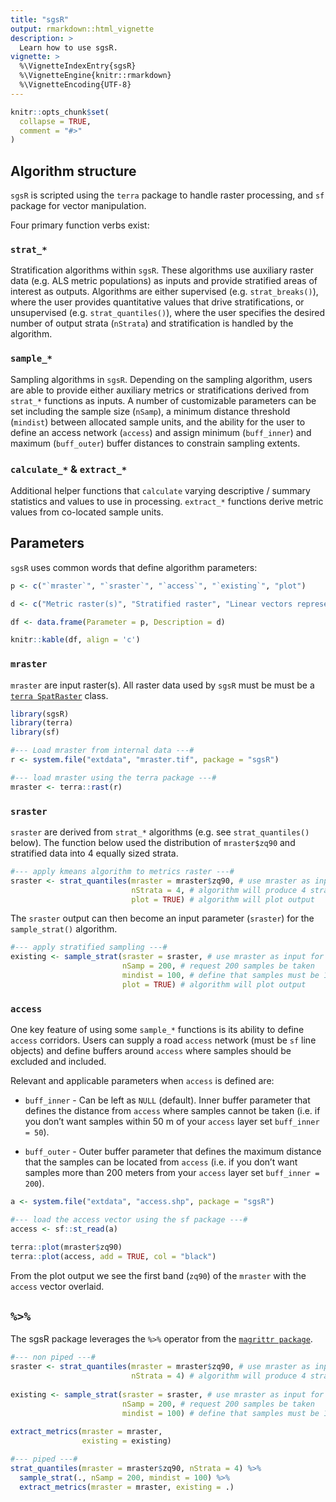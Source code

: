 ```yaml
---
title: "sgsR"
output: rmarkdown::html_vignette
description: >
  Learn how to use sgsR.
vignette: >
  %\VignetteIndexEntry{sgsR}
  %\VignetteEngine{knitr::rmarkdown}
  %\VignetteEncoding{UTF-8}
---
```


```r
knitr::opts_chunk$set(
  collapse = TRUE,
  comment = "#>"
)

```

## Algorithm structure {#str .unnumbered}

`sgsR` is scripted using the `terra` package to handle raster processing, and `sf` package for vector manipulation. 

Four primary function verbs exist:

### `strat_*`

Stratification algorithms within `sgsR`. These algorithms use auxiliary raster data (e.g. ALS metric populations) as inputs and provide stratified areas of interest as outputs. Algorithms are either supervised (e.g. `strat_breaks()`), where the user provides quantitative values that drive stratifications, or unsupervised (e.g. `strat_quantiles()`), where the user specifies the desired number of output strata (`nStrata`) and stratification is handled by the algorithm.

### `sample_*`

Sampling algorithms in `sgsR`. Depending on the sampling algorithm, users are able to provide either auxiliary metrics or stratifications derived from `strat_*` functions as inputs. A number of customizable parameters can be set including the sample size (`nSamp`), a minimum distance threshold (`mindist`) between allocated sample units, and the ability for the user to define an access network (`access`) and assign minimum (`buff_inner`) and maximum (`buff_outer`) buffer distances to constrain sampling extents.

### `calculate_*` & `extract_*`

Additional helper functions that `calculate` varying descriptive / summary statistics and values to use in processing. `extract_*` functions derive metric values from co-located sample units. 

## Parameters {#params .unnumbered}

`sgsR` uses common words that define algorithm parameters:

```r

p <- c("`mraster`", "`sraster`", "`access`", "`existing`", "plot")

d <- c("Metric raster(s)", "Stratified raster", "Linear vectors representing access routes", "Existing sample units", "Visually displays raster and samples")

df <- data.frame(Parameter = p, Description = d)

knitr::kable(df, align = 'c')

```

### `mraster` {#mrast .unnumbered}

`mraster` are input raster(s). All raster data used by `sgsR` must be must be a [`terra SpatRaster`](https://cran.r-project.org/package=terra) class.

```r
library(sgsR)
library(terra)
library(sf)

#--- Load mraster from internal data ---#
r <- system.file("extdata", "mraster.tif", package = "sgsR")

#--- load mraster using the terra package ---#
mraster <- terra::rast(r)
```

### `sraster` {#srast .unnumbered}

`sraster` are derived from `strat_*` algorithms (e.g. see `strat_quantiles()` below). The function below used the distribution of `mraster$zq90` and stratified data into 4 equally sized strata.

```r
#--- apply kmeans algorithm to metrics raster ---#
sraster <- strat_quantiles(mraster = mraster$zq90, # use mraster as input for sampling
                           nStrata = 4, # algorithm will produce 4 strata
                           plot = TRUE) # algorithm will plot output

```

The `sraster` output can then become an input parameter (`sraster`) for the `sample_strat()` algorithm.

```r
#--- apply stratified sampling ---#
existing <- sample_strat(sraster = sraster, # use mraster as input for sampling
                         nSamp = 200, # request 200 samples be taken
                         mindist = 100, # define that samples must be 100 m apart
                         plot = TRUE) # algorithm will plot output

```

### `access` {#access .unnumbered}

One key feature of using some `sample_*` functions is its ability to define `access` corridors. Users can supply a road `access` network (must be `sf` line objects) and define buffers around `access` where samples should be excluded and included. 

Relevant and applicable parameters when `access` is defined are:

* `buff_inner` - Can be left as `NULL` (default). Inner buffer parameter that defines the distance from `access` where samples cannot be taken (i.e. if you don't want samples within 50 m of your `access` layer set `buff_inner = 50`). 

* `buff_outer` - Outer buffer parameter that defines the maximum distance that the samples can be located from `access` (i.e. if you don't want samples more than 200 meters from your `access` layer set `buff_inner = 200`).

```r
a <- system.file("extdata", "access.shp", package = "sgsR")

#--- load the access vector using the sf package ---#
access <- sf::st_read(a)
```

```r
terra::plot(mraster$zq90)
terra::plot(access, add = TRUE, col = "black")
```

From the plot output we see the first band (`zq90`) of the `mraster` with the `access` vector overlaid. 

## `%>%` {#pipe .unnumbered}

The sgsR package leverages the `%>%` operator from the [`magrittr package`](https://cran.r-project.org/package=magrittr).

```r
#--- non piped ---#
sraster <- strat_quantiles(mraster = mraster$zq90, # use mraster as input for sampling
                           nStrata = 4) # algorithm will produce 4 strata
                           
existing <- sample_strat(sraster = sraster, # use mraster as input for sampling
                         nSamp = 200, # request 200 samples be taken
                         mindist = 100) # define that samples must be 100 m apart
                       
extract_metrics(mraster = mraster,
                existing = existing)

#--- piped ---#
strat_quantiles(mraster = mraster$zq90, nStrata = 4) %>%
  sample_strat(., nSamp = 200, mindist = 100) %>%
  extract_metrics(mraster = mraster, existing = .)

```

